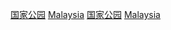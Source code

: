 {{Commonscat|National parks of Malaysia}}

[[Category:马来西亚地理|国家公园]]
[[Category:亞洲國家公園|Malaysia]]
[[Category:馬來西亞旅遊景點|国家公园]]
[[Category:各國國家公園|Malaysia]]